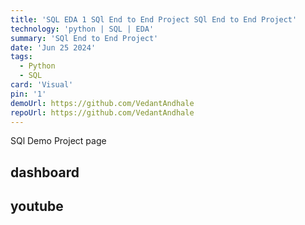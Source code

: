 ```yaml
---
title: 'SQL EDA 1 SQl End to End Project SQl End to End Project'
technology: 'python | SQL | EDA'
summary: 'SQl End to End Project'
date: 'Jun 25 2024'
tags:
  - Python
  - SQL
card: 'Visual'
pin: '1'
demoUrl: https://github.com/VedantAndhale
repoUrl: https://github.com/VedantAndhale
---
```


SQl Demo Project page


## dashboard

<EmbedLink
  src="https://app.powerbi.com/view?r=eyJrIjoiODdhNTQ1N2MtY2M0ZC00MmEzLTgyZGQtYjBkOWM1NTY1OWIzIiwidCI6ImE3NTNhYzNmLWM2MGQtNDJiMS05YTdiLWI0YzJmN2Q0ZjZhMiJ9&discover=true&sampleId=653426d8-503a-4a10-8a02-71854968d73adiscover/gallery/653426d8-503a-4a10-8a02-71854968d73a"
  title="BI Sample Embed"
/>

## youtube

<EmbedLink
  src="https://www.youtube.com/embed/jWT6Uj022N4?si=tPQ8hioi83JNL_xM"
  title="YouTube Video"
  rounded="xl"
  shadow="lg"
/>

